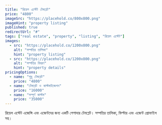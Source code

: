 ```yaml
---
title: "রিয়েল এস্টেট টেমপ্লেট"
price: "4800"
imageSrc: "https://placehold.co/800x800.png"
imageHint: "property listing"
published: true
redirectUrl: "#"
tags: ["real estate", "property", "listing", "রিয়েল এস্টেট"]
images:
  - src: "https://placehold.co/1200x800.png"
    alt: "সম্পত্তির তালিকা"
    hint: "property listing"
  - src: "https://placehold.co/1200x800.png"
    alt: "সম্পত্তির বিবরণ"
    hint: "property details"
pricingOptions:
  - name: "শুধু টেমপ্লেট"
    price: "4800"
  - name: "টেমপ্লেট ও কাস্টমাইজেশন"
    price: "16000"
  - name: "সম্পূর্ণ কাস্টম"
    price: "35000"
---
```

রিয়েল এস্টেট এজেন্সি এবং এজেন্টদের জন্য একটি পেশাদার টেমপ্লেট। সম্পত্তির তালিকা, ফিল্টার এবং এজেন্ট প্রোফাইল সহ।
